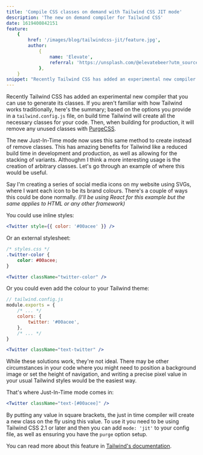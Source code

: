```yaml
---
title: 'Compile CSS classes on demand with Tailwind CSS JIT mode'
description: 'The new on demand compiler for Tailwind CSS'
date: 1619400842151
feature:
    {
        href: '/images/blog/tailwindcss-jit/feature.jpg',
        author:
            {
                name: 'Elevate',
                referral: 'https://unsplash.com/@elevatebeer?utm_source=unsplash&utm_medium=referral&utm_content=creditCopyText',
            },
    }
snippet: "Recently Tailwind CSS has added an experimental new compiler that you can use to generate its classes. If you aren't familiar with how Tailwind works traditionally, here's the summary; based on the options you provide in a tailwind.config.js file, on build time..."
---
```


Recently Tailwind CSS has added an experimental new compiler that you can use to generate its classes.
If you aren't familiar with how Tailwind works traditionally, here's the summary; based on the options you provide
in a `tailwind.config.js` file, on build time Tailwind will create all the necessary classes for your code. Then, when
building for production, it will remove any unused classes with [PurgeCSS](https://purgecss.com/).

The new Just-In-Time mode now uses this same method to create instead of remove classes. This has amazing benefits
for Tailwind like a reduced build time in development and production, as well as allowing for the stacking of variants. Althoughm I think a more interesting usage
is the creation of arbitrary classes. Let's go through an example of where this would be
useful.

Say I'm creating a series of social media icons on my website using SVGs, where I want each icon to be its brand colours.
There's a couple of ways this could be done normally. _(I'll be using React for this example but the same applies to HTML or any other framework)_

You could use inline styles:

```jsx
<Twitter style={{ color: '#00acee' }} />
```

Or an external stylesheet:

```css
/* styles.css */
.twitter-color {
    color: #00acee;
}
```

```jsx
<Twitter className="twitter-color" />
```

Or you could even add the colour to your Tailwind theme:

```js
// tailwind.config.js
module.exports = {
    /* ... */
    colors: {
        twitter: '#00acee',
    },
    /* ... */
}
```

```jsx
<Twitter className="text-twitter" />
```

While these solutions work, they're not ideal. There may be other circumstances in your
code where you might need to position a background image or set the height of navigation, and writing
a precise pixel value in your usual Tailwind styles would be the easiest way.

That's where Just-In-Time mode comes in:

```jsx
<Twitter className="text-[#00acee]" />
```

By putting any value in square brackets, the just in time compiler will create a new class on the fly
using this value. To use it you need to be using Tailwind CSS 2.1 or later and then you
can add `mode: 'jit'` to your config file, as well as ensuring you have the `purge` option setup.

You can read more about this feature in [Tailwind's documentation](https://tailwindcss.com/docs/just-in-time-mode#enabling-jit-mode).
